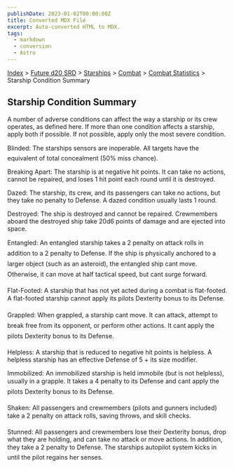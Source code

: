 ```yaml
---
publishDate: 2023-01-02T00:00:00Z
title: Converted MDX File
excerpt: Auto-converted HTML to MDX.
tags:
  - markdown
  - conversion
  - Astro
---
```






[Index](-index) > [Future d20 SRD](future-d20-srd-index) > [Starships](future-d20-srd-starships-index) > [Combat](future-d20-srd-starships-combat-index) > [Combat Statistics](future-d20-srd-starships-combat-combat-statistics-index) > Starship Condition Summary




## Starship Condition Summary


A number of adverse conditions can affect the way a starship or its crew operates, as defined here. If more than one condition affects a starship, apply both if possible. If not possible, apply only the most severe condition.


Blinded: The starships sensors are inoperable. All targets have the equivalent of total concealment (50% miss chance).


Breaking Apart: The starship is at negative hit points. It can take no actions, cannot be repaired, and loses 1 hit point each round until it is destroyed.


Dazed: The starship, its crew, and its passengers can take no actions, but they take no penalty to Defense. A dazed condition usually lasts 1 round.


Destroyed: The ship is destroyed and cannot be repaired. Crewmembers aboard the destroyed ship take 20d6 points of damage and are ejected into space.


Entangled: An entangled starship takes a 2 penalty on attack rolls in addition to a 2 penalty to Defense. If the ship is physically anchored to a larger object (such as an asteroid), the entangled ship cant move. Otherwise, it can move at half tactical speed, but cant surge forward.


Flat-Footed: A starship that has not yet acted during a combat is flat-footed. A flat-footed starship cannot apply its pilots Dexterity bonus to its Defense.


Grappled: When grappled, a starship cant move. It can attack, attempt to break free from its opponent, or perform other actions. It cant apply the pilots Dexterity bonus to its Defense.


Helpless: A starship that is reduced to negative hit points is helpless. A helpless starship has an effective Defense of 5 + its size modifier.


Immobilized: An immobilized starship is held immobile (but is not helpless), usually in a grapple. It takes a 4 penalty to its Defense and cant apply the pilots Dexterity bonus to its Defense.


Shaken: All passengers and crewmembers (pilots and gunners included) take a 2 penalty on attack rolls, saving throws, and skill checks.


Stunned: All passengers and crewmembers lose their Dexterity bonus, drop what they are holding, and can take no attack or move actions. In addition, they take a 2 penalty to Defense. The starships autopilot system kicks in until the pilot regains her senses.



